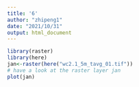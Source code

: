 ```yaml
---
title: '6'
author: "zhipeng1"
date: "2021/10/31"
output: html_document 
---
```


```r
library(raster)
library(here)
jan<-raster(here("wc2.1_5m_tavg_01.tif"))
# have a look at the raster layer jan
plot(jan)
```


